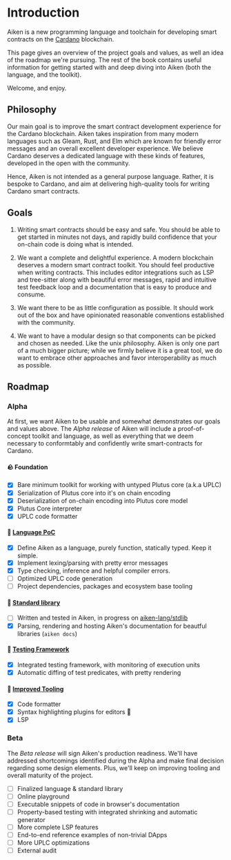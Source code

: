 # Introduction

Aiken is a new programming language and toolchain for developing smart
contracts on the [Cardano](https://cardano.org) blockchain.

This page gives an overview of the project goals and values, as well an idea of
the roadmap we're pursuing. The rest of the book contains useful information
for getting started with and deep diving into Aiken (both the language, and the
toolkit).

Welcome, and enjoy.

## Philosophy

Our main goal is to improve the smart contract development experience for the
Cardano blockchain. Aiken takes inspiration from many modern languages such as
Gleam, Rust, and Elm which are known for friendly error messages and an overall
excellent developer experience. We believe Cardano deserves a dedicated
language with these kinds of features, developed in the open with the
community.

Hence, Aiken is not intended as a general purpose language. Rather, it is
bespoke to Cardano, and aim at delivering high-quality tools for writing
Cardano smart contracts.

## Goals

1. Writing smart contracts should be easy and safe. You should be able to get
started in minutes not days, and rapidly build confidence that your on-chain
code is doing what is intended.

2. We want a complete and delightful experience. A modern blockchain deserves a
modern smart contract toolkit. You should feel productive when writing
contracts. This includes editor integrations such as LSP and tree-sitter along
with beautiful error messages, rapid and intuitive test feedback loop and a
documentation that is easy to produce and consume.

3. We want there to be as little configuration as possible. It should work out
of the box and have opinionated reasonable conventions established with the
community.

4. We want to have a modular design so that components can be picked and chosen
as needed. Like the unix philosophy. Aiken is only one part of a much bigger
picture; while we firmly believe it is a great tool, we do want to embrace
other approaches and favor interoperability as much as possible.

## Roadmap

### Alpha

At first, we want Aiken to be usable and somewhat demonstrates our goals and
values above. The _Alpha release_ of Aiken will include a proof-of-concept
toolkit and language, as well as everything that we deem necessary to
conformtably and confidently write smart-contracts for Cardano.

#### 🪨  Foundation

- [x] Bare minimum toolkit for working with untyped Plutus core (a.k.a UPLC)
- [x] Serialization of Plutus core into it's on chain encoding
- [x] Deserialization of on-chain encoding into Plutus core model
- [x] Plutus Core interpreter
- [x] UPLC code formatter

#### 🚀 [Language PoC](https://github.com/txpipe/aiken/milestone/1)

- [x] Define Aiken as a language, purely function, statically typed. Keep it simple.
- [x] Implement lexing/parsing with pretty error messages
- [x] Type checking, inference and helpful compiler errors.
- [ ] Optimized UPLC code generation
- [ ] Project dependencies, packages and ecosystem base tooling

#### 📐 [Standard library](https://github.com/txpipe/aiken/milestone/2)

- [ ] Written and tested in Aiken, in progress on [aiken-lang/stdlib](https://github.com/aiken-lang/stdlib)
- [x] Parsing, rendering and hosting Aiken's documentation for beautful libraries (`aiken docs`)

#### 🔬 [Testing Framework](https://github.com/txpipe/aiken/milestone/4)

- [x] Integrated testing framework, with monitoring of execution units
- [x] Automatic diffing of test predicates, with pretty rendering

#### 🎨 [Improved Tooling](https://github.com/txpipe/aiken/milestone/3)

- [x] Code formatter
- [x] Syntax highlighting plugins for editors 🎨
- [x] LSP

### Beta

The _Beta release_ will sign Aiken's production readiness. We'll have addressed shortcomings identified during the Alpha and make final decision regarding some design elements. Plus, we'll keep on improving tooling and overall maturity of the project.

- [ ] Finalized language & standard library
- [ ] Online playground
- [ ] Executable snippets of code in browser's documentation
- [ ] Property-based testing with integrated shrinking and automatic generator
- [ ] More complete LSP features
- [ ] End-to-end reference examples of non-trivial DApps
- [ ] More UPLC optimizations
- [ ] External audit
